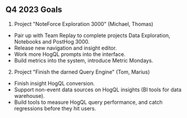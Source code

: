 ## Q4 2023 Goals

1. Project "NoteForce Exploration 3000" (Michael, Thomas)
  - Pair up with Team Replay to complete projects Data Exploration, Notebooks and PostHog 3000.
  - Release new navigation and insight editor.
  - Work more HogQL prompts into the interface.
  - Build metrics into the system, introduce Metric Mondays.

2. Project "Finish the darned Query Engine" (Tom, Marius)
  - Finish insight HogQL conversion.
  - Support non-event data sources on HogQL insights (BI tools for data warehouse).
  - Build tools to measure HogQL query performance, and catch regressions before they hit users.
